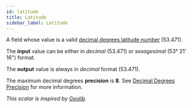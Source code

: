 ```yaml
---
id: latitude
title: Latitude
sidebar_label: Latitude
---
```


A field whose value is a valid [decimal degrees latitude number](https://en.wikipedia.org/wiki/Latitude) (53.471).

The **input** value can be either in _decimal_ (53.471) or _sexagesimal_ (53° 21' 16") format.

The **output** value is always in _decimal_ format (53.471).

The maximum decimal degrees **precision** is **8**. See [Decimal Degrees Precision](https://en.wikipedia.org/wiki/Decimal_degrees#Precision) for more information.

_This scalar is inspired by [Geolib](https://github.com/manuelbieh/geolib)._

